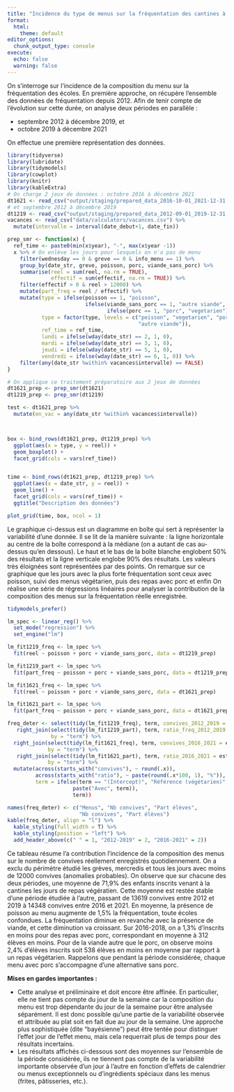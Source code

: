 ```yaml
---
title: "Incidence du type de menus sur la fréquentation des cantines à Nantes"
format:
  html:
    theme: default
editor_options: 
  chunk_output_type: console
execute:
  echo: false
  warning: false
---
```


On s'interroge sur l'incidence de la composition du menu sur la fréquentation des écoles. En première approche, on récupère l'ensemble des données de fréquentation depuis 2012. Afin de tenir compte de l'évolution sur cette durée, on analyse deux périodes en parallèle :

- septembre 2012 à décembre 2019, et 
- octobre 2019 à décembre 2021

On effectue une première représentation des données.

```r
library(tidyverse)
library(lubridate)
library(tidymodels)
library(cowplot)
library(knitr)
library(kableExtra)
# On charge 2 jeux de données : octobre 2016 à décembre 2021
dt1621 <- read_csv("output/staging/prepared_data_2016-10-01_2021-12-31.csv")
# et septembre 2012 à décembre 2019
dt1219 <- read_csv("output/staging/prepared_data_2012-09-01_2019-12-31.csv")
vacances <- read_csv("data/calculators/vacances.csv") %>% 
  mutate(intervalle = interval(date_debut+1, date_fin))

prep_smr <- function(x) {
  ref_time <- paste0(min(x$year), "-", max(x$year -1))
  x %>% # On enlève les jours pour lesquels on n'a pas de menu 
    filter(wednesday == 0 & greve == 0 & info_menu == 1) %>%
    group_by(date_str, greve, poisson, porc, viande_sans_porc) %>%
    summarise(reel = sum(reel, na.rm = TRUE),
              effectif = sum(effectif, na.rm = TRUE)) %>%
    filter(effectif > 0 & reel > 12000) %>%
    mutate(part_freq = reel / effectif) %>%
    mutate(type = ifelse(poisson == 1, "poisson", 
                         ifelse(viande_sans_porc == 1, "autre viande",
                                ifelse(porc == 1, "porc", "vegetarien"))),
           type = factor(type, levels = c("poisson", "vegetarien", "porc",
                                          "autre viande")),
           ref_time = ref_time,
           lundi = ifelse(wday(date_str) == 2, 1, 0),
           mardi = ifelse(wday(date_str) == 3, 1, 0),
           jeudi = ifelse(wday(date_str) == 5, 1, 0),
           vendredi = ifelse(wday(date_str) == 6, 1, 0)) %>%
    filter(any(date_str %within% vacances$intervalle) == FALSE)
} 

# On applique ce traitement préparatoire aux 2 jeux de données
dt1621_prep <- prep_smr(dt1621)
dt1219_prep <- prep_smr(dt1219)

test <- dt1621_prep %>%
  mutate(en_vac = any(date_str %within% vacances$intervalle))



box <- bind_rows(dt1621_prep, dt1219_prep) %>%
  ggplot(aes(x = type, y = reel)) + 
  geom_boxplot() + 
  facet_grid(cols = vars(ref_time))


time <- bind_rows(dt1621_prep, dt1219_prep) %>%
  ggplot(aes(x = date_str, y = reel)) + 
  geom_line() + 
  facet_grid(cols = vars(ref_time)) +
  ggtitle("Description des données")

plot_grid(time, box, ncol = 1)
```

Le graphique ci-dessus est un diagramme en boîte qui sert à représenter la variabilité d'une donnée. Il se lit de la manière suivante : la ligne horizontale au centre de la boîte correspond à la médiane (on a autant de cas au-dessus qu'en dessous). Le haut et le bas de la boîte blanche englobent 50% des résultats et la ligne verticale englobe 90% des résultats. Les valeurs très éloignées sont représentées par des points. On remarque sur ce graphique que les jours avec la plus forte fréquentation sont ceux avec poisson, suivi des menus végétarien, puis des repas avec porc et enfin 
On réalise une série de régressions linéaires pour analyser la contribution de la composition des menus sur la fréquentation réelle enregistrée.

```r
tidymodels_prefer()

lm_spec <- linear_reg() %>%
  set_mode("regression") %>%
  set_engine("lm")

lm_fit1219_freq <- lm_spec %>%
  fit(reel ~ poisson + porc + viande_sans_porc, data = dt1219_prep)

lm_fit1219_part <- lm_spec %>%
  fit(part_freq ~ poisson + porc + viande_sans_porc, data = dt1219_prep)

lm_fit1621_freq <- lm_spec %>%
  fit(reel ~ poisson + porc + viande_sans_porc, data = dt1621_prep)

lm_fit1621_part <- lm_spec %>%
  fit(part_freq ~ poisson + porc + viande_sans_porc, data = dt1621_prep)

freq_deter <- select(tidy(lm_fit1219_freq), term, convives_2012_2019 = estimate) %>%
   right_join(select(tidy(lm_fit1219_part), term, ratio_freq_2012_2019 = estimate),
              by = "term") %>%
  right_join(select(tidy(lm_fit1621_freq), term, convives_2016_2021 = estimate),
             by = "term") %>%
   right_join(select(tidy(lm_fit1621_part), term, ratio_2016_2021 = estimate),
             by = "term") %>%
  mutate(across(starts_with("convives"), ~ round(.x)),
         across(starts_with("ratio"), ~ paste(round(.x*100, 1), "%")),
         term = ifelse(term == "(Intercept)", "Référence (végétarien)", 
                     paste("Avec", term)), 
                     term))

names(freq_deter) <- c("Menus", "Nb convives", "Part élèves", 
                       "Nb convives", "Part élèves")
kable(freq_deter, align = "l") %>%
  kable_styling(full_width = T) %>%
  kable_styling(position = "left") %>%
  add_header_above(c(" " = 1, "2012-2019" = 2, "2016-2021" = 2))
```

Ce tableau résume l'a contribution l'incidence de la composition des menus sur le nombre de convives réellement enregistrés quotidiennement. On a exclu du périmètre étudié les grèves, mercredis et tous les jours avec moins de 12000 convives (anomalies probables). On observe que sur chacune des deux périodes, une moyenne de 71,9% des enfants inscrits venant à la cantines les jours de repas végératien. Cette moyenne est restée stable d'une période étudiée à l'autre, passant de 13619 convives entre 2012 et 2019 à 14348 convives entre 2016 et 2021. En moyenne, la présence de poisson au menu augmente de 1,5% la fréquentation, toute écoles confondues. La fréquentation diminue en revanche avec la présence de viande, et cette diminution va croissant. Sur 2016-2018, on a 1,3% d'inscrits en moins pour des repas avec porc, correspondant en moyenne à 312 élèves en moins. Pour de la viande autre que le porc, on observe moins 2,4% d'élèves inscrits soit 538 élèves en moins en moyenne par rapport à un repas végétarien. Rappelons que pendant la période considérée, chaque menu avec porc s'accompagne d'une alternative sans porc.

**Mises en gardes importantes :** 

- Cette analyse et préliminaire et doit encore être affinée. En particulier, elle ne tient pas compte du jour de la semaine car la composition du menu est trop dépendante du jour de la semaine pour être analysée séparément. Il est donc possible qu'une partie de la variabilité observée et attribuée au plat soit en fait due au jour de la semaine. Une approche plus sophistiquée (dite "bayésienne") peut être tentée pour distinguer l'effet jour de l'effet menu, mais cela requerrait plus de temps pour des résultats incertains.
- Les résultats affichés ci-dessous sont des moyennes sur l'ensemble de la période considérée, ils ne tiennent pas compte de la variabilité importante observée d'un jour à l'autre en fonction d'effets de calendrier ou menus exceptionnels ou d'ingrédients spéciaux dans les menus (frites, pâtisseries, etc.).